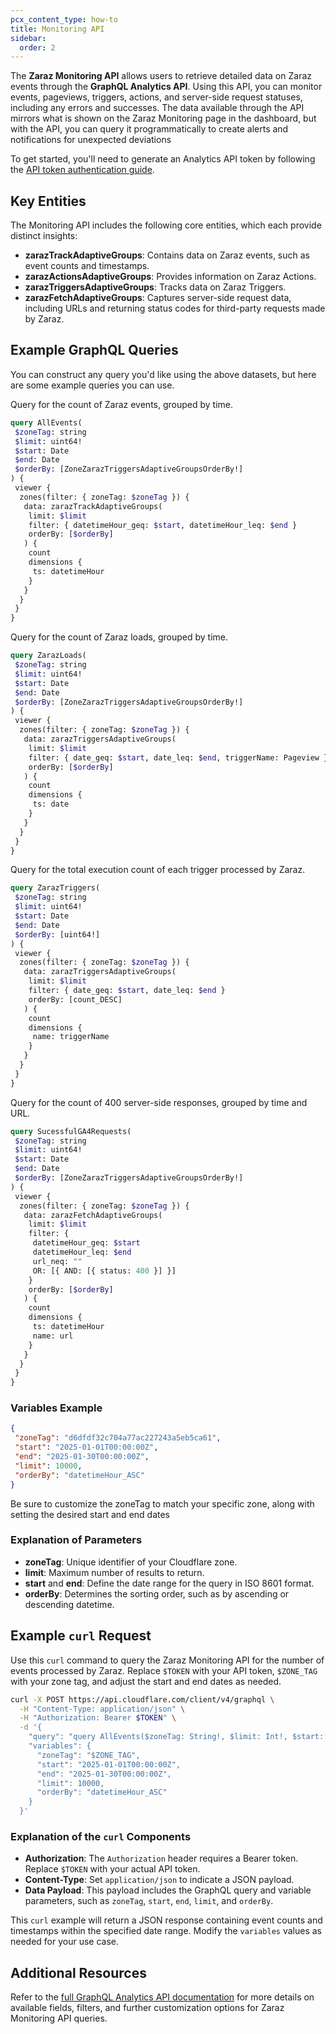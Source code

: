 ```yaml
---
pcx_content_type: how-to
title: Monitoring API
sidebar:
  order: 2
---
```



The **Zaraz Monitoring API** allows users to retrieve detailed data on Zaraz events through the **GraphQL Analytics API**. Using this API, you can monitor events, pageviews, triggers, actions, and server-side request statuses, including any errors and successes. The data available through the API mirrors what is shown on the Zaraz Monitoring page in the dashboard, but with the API, you can query it programmatically to create alerts and notifications for unexpected deviations

To get started, you'll need to generate an Analytics API token by following the [API token authentication guide](/analytics/graphql-api/getting-started/authentication/api-token-auth/).

## Key Entities

The Monitoring API includes the following core entities, which each provide distinct insights:

- **zarazTrackAdaptiveGroups**: Contains data on Zaraz events, such as event counts and timestamps.
- **zarazActionsAdaptiveGroups**: Provides information on Zaraz Actions.
- **zarazTriggersAdaptiveGroups**: Tracks data on Zaraz Triggers.
- **zarazFetchAdaptiveGroups**: Captures server-side request data, including URLs and returning status codes for third-party requests made by Zaraz.

## Example GraphQL Queries

You can construct any query you'd like using the above datasets, but here are some example queries you can use.

<Tabs syncKey="GQLExamples"><TabItem label="Events">

Query for the count of Zaraz events, grouped by time.

```graphql
query AllEvents(
 $zoneTag: string
 $limit: uint64!
 $start: Date
 $end: Date
 $orderBy: [ZoneZarazTriggersAdaptiveGroupsOrderBy!]
) {
 viewer {
  zones(filter: { zoneTag: $zoneTag }) {
   data: zarazTrackAdaptiveGroups(
    limit: $limit
    filter: { datetimeHour_geq: $start, datetimeHour_leq: $end }
    orderBy: [$orderBy]
   ) {
    count
    dimensions {
     ts: datetimeHour
    }
   }
  }
 }
}
```

</TabItem><TabItem label="Loads">

Query for the count of Zaraz loads, grouped by time.

```graphql
query ZarazLoads(
 $zoneTag: string
 $limit: uint64!
 $start: Date
 $end: Date
 $orderBy: [ZoneZarazTriggersAdaptiveGroupsOrderBy!]
) {
 viewer {
  zones(filter: { zoneTag: $zoneTag }) {
   data: zarazTriggersAdaptiveGroups(
    limit: $limit
    filter: { date_geq: $start, date_leq: $end, triggerName: Pageview }
    orderBy: [$orderBy]
   ) {
    count
    dimensions {
     ts: date
    }
   }
  }
 }
}
```

</TabItem> <TabItem label="Triggers">

Query for the total execution count of each trigger processed by Zaraz.

```graphql
query ZarazTriggers(
 $zoneTag: string
 $limit: uint64!
 $start: Date
 $end: Date
 $orderBy: [uint64!]
) {
 viewer {
  zones(filter: { zoneTag: $zoneTag }) {
   data: zarazTriggersAdaptiveGroups(
    limit: $limit
    filter: { date_geq: $start, date_leq: $end }
    orderBy: [count_DESC]
   ) {
    count
    dimensions {
     name: triggerName
    }
   }
  }
 }
}
```

</TabItem><TabItem label="Erroneous responses">

Query for the count of 400 server-side responses, grouped by time and URL.

```graphql
query SucessfulGA4Requests(
 $zoneTag: string
 $limit: uint64!
 $start: Date
 $end: Date
 $orderBy: [ZoneZarazTriggersAdaptiveGroupsOrderBy!]
) {
 viewer {
  zones(filter: { zoneTag: $zoneTag }) {
   data: zarazFetchAdaptiveGroups(
    limit: $limit
    filter: {
     datetimeHour_geq: $start
     datetimeHour_leq: $end
     url_neq: ""
     OR: [{ AND: [{ status: 400 }] }]
    }
    orderBy: [$orderBy]
   ) {
    count
    dimensions {
     ts: datetimeHour
     name: url
    }
   }
  }
 }
}
```

 </TabItem></Tabs>

### Variables Example

```json
{
 "zoneTag": "d6dfdf32c704a77ac227243a5eb5ca61",
 "start": "2025-01-01T00:00:00Z",
 "end": "2025-01-30T00:00:00Z",
 "limit": 10000,
 "orderBy": "datetimeHour_ASC"
}
```

Be sure to customize the zoneTag to match your specific zone, along with setting the desired start and end dates

### Explanation of Parameters

- **zoneTag**: Unique identifier of your Cloudflare zone.
- **limit**: Maximum number of results to return.
- **start** and **end**: Define the date range for the query in ISO 8601 format.
- **orderBy**: Determines the sorting order, such as by ascending or descending datetime.

## Example `curl` Request

Use this `curl` command to query the Zaraz Monitoring API for the number of events processed by Zaraz. Replace `$TOKEN` with your API token, `$ZONE_TAG` with your zone tag, and adjust the start and end dates as needed.

```bash
curl -X POST https://api.cloudflare.com/client/v4/graphql \
  -H "Content-Type: application/json" \
  -H "Authorization: Bearer $TOKEN" \
  -d '{
    "query": "query AllEvents($zoneTag: String!, $limit: Int!, $start: Date, $end: Date, $orderBy: [ZoneZarazTriggersAdaptiveGroupsOrderBy!]) { viewer { zones(filter: { zoneTag: $zoneTag }) { data: zarazTrackAdaptiveGroups( limit: $limit filter: { datetimeHour_geq: $start datetimeHour_leq: $end } orderBy: [$orderBy] ) { count dimensions { ts: datetimeHour } } } } }",
    "variables": {
      "zoneTag": "$ZONE_TAG",
      "start": "2025-01-01T00:00:00Z",
      "end": "2025-01-30T00:00:00Z",
      "limit": 10000,
      "orderBy": "datetimeHour_ASC"
    }
  }'
```

### Explanation of the `curl` Components

- **Authorization**: The `Authorization` header requires a Bearer token. Replace `$TOKEN` with your actual API token.
- **Content-Type**: Set `application/json` to indicate a JSON payload.
- **Data Payload**: This payload includes the GraphQL query and variable parameters, such as `zoneTag`, `start`, `end`, `limit`, and `orderBy`.

This `curl` example will return a JSON response containing event counts and timestamps within the specified date range. Modify the `variables` values as needed for your use case.

## Additional Resources

Refer to the [full GraphQL Analytics API documentation](/analytics/graphql-api/) for more details on available fields, filters, and further customization options for Zaraz Monitoring API queries.
